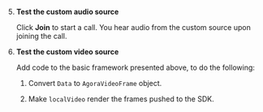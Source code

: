 
5. **Test the custom audio source**

    Click **Join** to start a call. You hear audio from the custom source upon joining the call.

6. **Test the custom video source**

    Add code to the basic framework presented above, to do the following:
    
    1. Convert `Data` to `AgoraVideoFrame` object.

    1. Make `localVideo` render the frames pushed to the SDK.
